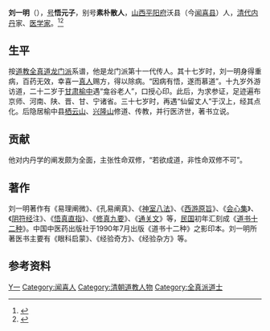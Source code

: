 {{道教}}

'''刘一明'''（{{bd|1734年||1821年||catIdx=Liu,刘}}），[[号|号]]'''悟元子'''，别号'''素朴散人'''，[[山西|山西]][[平阳府|平阳府]]沃县（今[[闻喜县|闻喜县]]）人，[[清代|清代]][[内丹|内丹]]家、[[医学家|医学家]]。<ref>{{Cite book|title=诸子百家大辞典|author=黄开国, 李刚, 陈兵等主编|publisher=四川人民出版社|year=1999|isbn=|location=成都|pages=}}</ref><ref>{{Cite book|title=甘肃大辞典|author=郭方忠, 张克复, 吕靖华主编|publisher=甘肃文化出版社|year=2000|isbn=|location=兰州|pages=}}</ref>

== 生平 ==
按[[道教|道教]][[全真道|全真道]][[龙门派|龙门派]]系谱，他是龙门派第十一代传人。其十七岁时，刘一明身得重病，百药无效，幸喜一[[真人|真人]]赐方，得以除病。“因病有悟，遂而慕道”。十九岁外游访道，二十二岁于[[甘肃|甘肃]][[榆中|榆中]]遇“龛谷老人”，口授心印。此后，为求参证，足迹遍布京师、河南、陕、晋、甘、宁诸省。三十七岁时，再遇“仙留丈人”于汉上，经其点化。后隐居榆中县[[栖云山|栖云山]]、[[兴隆山|兴隆山]]修道、传教，并行医济世，著书立说。

== 贡献 ==
他对内丹学的阐发颇为全面，主张性命双修，“若欲成道，非性命双修不可”。 

== 著作 ==
刘一明著作有《易理阐微》、《孔易阐真》、《[[神室八法|神室八法]]》、《[[西游原旨|西游原旨]]》、《[[会心集|会心集]]》、《[[阴符经|阴符经]]注》、《[[悟真直指|悟真直指]]》、《[[修真九要|修真九要]]》、《[[通关文|通关文]]》等，[[中華民國|民国]]初年汇刻成《[[道书十二种|道书十二种]]》。中国中医药出版社于1990年7月出版《道书十二种》之影印本。刘一明所著医书主要有《眼科启蒙》、《经验奇方》、《经验杂方》等。

== 参考资料 ==
{{reflist}}

{{Authority control}}
{{DEFAULTSORT:Liu刘}}
[[Category:刘姓|Y一]]
[[Category:闻喜人|Category:闻喜人]]
[[Category:清朝道教人物|Category:清朝道教人物]]
[[Category:全真派道士|Category:全真派道士]]